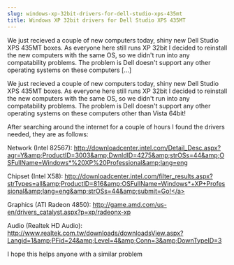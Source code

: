 ```yaml
---
slug: windows-xp-32bit-drivers-for-dell-studio-xps-435mt
title: Windows XP 32bit drivers for Dell Studio XPS 435MT
---
```

<p>We just recieved a couple of new computers today, shiny new Dell Studio XPS 435MT boxes. As everyone here still runs XP 32bit I decided to reinstall the new computers with the same OS, so we didn't run into any compatability problems. The problem is Dell doesn't support any other operating systems on these computers [&hellip;]</p>


<!--truncate-->
We just recieved a couple of new computers today, shiny new Dell Studio XPS 435MT boxes. As everyone here still runs XP 32bit I decided to reinstall the new computers with the same OS, so we didn't run into any compatability problems. The problem is Dell doesn't support any other operating systems on these computers other than Vista 64bit!  

After searching around the internet for a couple of hours I found the drivers needed, they are as follows:  

Network (Intel 82567):
<a href="http://downloadcenter.intel.com/Detail_Desc.aspx?agr=Y&amp;ProductID=3003&amp;DwnldID=4275&amp;strOSs=44&amp;OSFullName=Windows*%20XP%20Professional&amp;lang=eng" target="_blank">http://downloadcenter.intel.com/Detail_Desc.aspx?agr=Y&amp;ProductID=3003&amp;DwnldID=4275&amp;strOSs=44&amp;OSFullName=Windows*%20XP%20Professional&amp;lang=eng</a>  

Chipset (Intel X58):
<a href="http://downloadcenter.intel.com/filter_results.aspx?strTypes=all&amp;ProductID=816&amp;OSFullName=Windows*+XP+Professional&amp;lang=eng&amp;strOSs=44&amp;submit=Go!" target="_blank">http://downloadcenter.intel.com/filter_results.aspx?strTypes=all&amp;ProductID=816&amp;OSFullName=Windows*+XP+Professional&amp;lang=eng&amp;strOSs=44&amp;submit=Go!</a>  

Graphics (ATI Radeon 4850):
<a href="http://game.amd.com/us-en/drivers_catalyst.aspx?p=xp/radeonx-xp">http://game.amd.com/us-en/drivers_catalyst.aspx?p=xp/radeonx-xp</a>  

Audio (Realtek HD Audio):
<a href="http://www.realtek.com.tw/downloads/downloadsView.aspx?Langid=1&amp;PFid=24&amp;Level=4&amp;Conn=3&amp;DownTypeID=3" target="_blank">http://www.realtek.com.tw/downloads/downloadsView.aspx?Langid=1&amp;PFid=24&amp;Level=4&amp;Conn=3&amp;DownTypeID=3</a>  

I hope this helps anyone with a similar problem  

